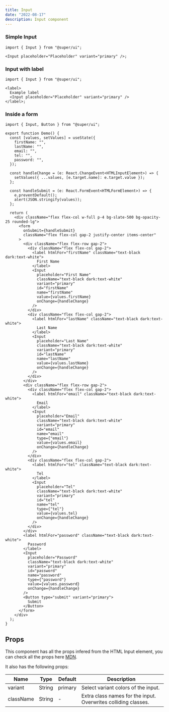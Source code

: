 ```yaml
---
title: Input
date: "2022-08-17"
description: Input component
---
```


### Simple Input

<BasicInput />

```tsx
import { Input } from "@super/ui";

<Input placeholder="Placeholder" variant="primary" />;
```

### Input with label

<InputWithLabel />

```tsx
import { Input } from "@super/ui";

<label>
  Example label
  <Input placeholder="Placeholder" variant="primary" />
</label>;
```

### Inside a form

<InForm />

```tsx
import { Input, Button } from "@super/ui";

export function Demo() {
  const [values, setValues] = useState({
    firstName: "",
    lastName: "",
    email: "",
    tel: "",
    password: "",
  });

  const handleChange = (e: React.ChangeEvent<HTMLInputElement>) => {
    setValues({ ...values, [e.target.name]: e.target.value });
  };

  const handleSubmit = (e: React.FormEvent<HTMLFormElement>) => {
    e.preventDefault();
    alert(JSON.stringify(values));
  };

  return (
    <div className="flex flex-col w-full p-4 bg-slate-500 bg-opacity-25 rounded-lg">
      <form
        onSubmit={handleSubmit}
        className="flex flex-col gap-2 justify-center items-center"
      >
        <div className="flex flex-row gap-2">
          <div className="flex flex-col gap-2">
            <label htmlFor="firstName" className="text-black dark:text-white">
              First Name
            </label>
            <Input
              placeholder="First Name"
              className="text-black dark:text-white"
              variant="primary"
              id="firstName"
              name="firstName"
              value={values.firstName}
              onChange={handleChange}
            />
          </div>
          <div className="flex flex-col gap-2">
            <label htmlFor="lastName" className="text-black dark:text-white">
              Last Name
            </label>
            <Input
              placeholder="Last Name"
              className="text-black dark:text-white"
              variant="primary"
              id="lastName"
              name="lastName"
              value={values.lastName}
              onChange={handleChange}
            />
          </div>
        </div>
        <div className="flex flex-row gap-2">
          <div className="flex flex-col gap-2">
            <label htmlFor="email" className="text-black dark:text-white">
              Email
            </label>
            <Input
              placeholder="Email"
              className="text-black dark:text-white"
              variant="primary"
              id="email"
              name="email"
              type={"email"}
              value={values.email}
              onChange={handleChange}
            />
          </div>
          <div className="flex flex-col gap-2">
            <label htmlFor="tel" className="text-black dark:text-white">
              Tel
            </label>
            <Input
              placeholder="Tel"
              className="text-black dark:text-white"
              variant="primary"
              id="tel"
              name="tel"
              type={"tel"}
              value={values.tel}
              onChange={handleChange}
            />
          </div>
        </div>
        <label htmlFor="password" className="text-black dark:text-white">
          Password
        </label>
        <Input
          placeholder="Password"
          className="text-black dark:text-white"
          variant="primary"
          id="password"
          name="password"
          type={"password"}
          value={values.password}
          onChange={handleChange}
        />
        <Button type="submit" variant="primary">
          Submit
        </Button>
      </form>
    </div>
  );
}
```

## Props

This component has all the props infered from the HTML Input element, you can check all the props here [MDN](https://developer.mozilla.org/en/docs/Web/HTML/Element/input).

It also has the following props:

| Name      | Type   | Default | Description                                                    |
| --------- | ------ | ------- | -------------------------------------------------------------- |
| variant   | String | primary | Select variant colors of the input.                            |
| className | String | -       | Extra class names for the input. Overwrites colliding classes. |
